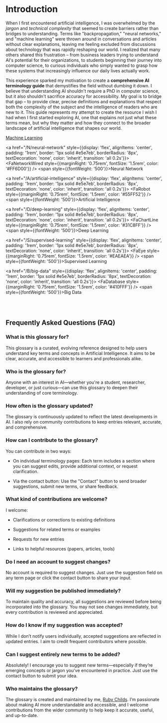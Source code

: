 
# Introduction

When I first encountered artificial intelligence, I was overwhelmed by the *jargon* and *technical complexity* that seemed to create barriers rather than bridges to understanding. Terms like "backpropagation," "neural networks," and "machine learning" were thrown around in conversations and articles without clear explanations, leaving me feeling excluded from discussions about technology that was rapidly reshaping our world. I realized that many others shared this frustration – from business leaders trying to understand AI's potential for their organizations, to students beginning their journey into computer science, to curious individuals who simply wanted to grasp how these systems that increasingly influence our daily lives actually work.

This experience sparked my motivation to create a **comprehensive AI terminology guide** that demystifies the field without dumbing it down. I believe that understanding AI shouldn't require a PhD in computer science, but it also shouldn't sacrifice accuracy for accessibility. My goal is to bridge that gap – to provide clear, precise definitions and explanations that respect both the complexity of the subject and the intelligence of readers who are new to it. This guide represents my attempt to create the resource I wish I had when I first started exploring AI, one that explains not just what these terms mean, but why they matter and how they connect to the broader landscape of artificial intelligence that shapes our world.

<div style={{display: 'grid', gridTemplateColumns: 'repeat(auto-fit, minmax(250px, 1fr))', gap: '1rem', marginTop: '2rem'}}>
  <a href="/M/machine-learning" style={{display: 'flex', alignItems: 'center', padding: '1rem', border: '1px solid #e5e7eb', borderRadius: '8px', textDecoration: 'none', color: 'inherit', transition: 'all 0.2s'}}>
    <FaBrain style={{marginRight: '0.75rem', fontSize: '1.5rem', color: '#410FFF'}} />
    <span style={{fontWeight: '500'}}>Machine Learning</span>
  </a>
  
  <a href="/N/neural-network" style={{display: 'flex', alignItems: 'center', padding: '1rem', border: '1px solid #e5e7eb', borderRadius: '8px', textDecoration: 'none', color: 'inherit', transition: 'all 0.2s'}}>
    <FaNetworkWired style={{marginRight: '0.75rem', fontSize: '1.5rem', color: '#FF6D00'}} />
    <span style={{fontWeight: '500'}}>Neural Network</span>
  </a>
  
  <a href="/A/artificial-intelligence" style={{display: 'flex', alignItems: 'center', padding: '1rem', border: '1px solid #e5e7eb', borderRadius: '8px', textDecoration: 'none', color: 'inherit', transition: 'all 0.2s'}}>
    <FaRobot style={{marginRight: '0.75rem', fontSize: '1.5rem', color: '#55FF52'}} />
    <span style={{fontWeight: '500'}}>Artificial Intelligence</span>
  </a>
  
  <a href="/D/deep-learning" style={{display: 'flex', alignItems: 'center', padding: '1rem', border: '1px solid #e5e7eb', borderRadius: '8px', textDecoration: 'none', color: 'inherit', transition: 'all 0.2s'}}>
    <FaChartLine style={{marginRight: '0.75rem', fontSize: '1.5rem', color: '#31C8FF'}} />
    <span style={{fontWeight: '500'}}>Deep Learning</span>
  </a>
  
  <a href="/S/supervised-learning" style={{display: 'flex', alignItems: 'center', padding: '1rem', border: '1px solid #e5e7eb', borderRadius: '8px', textDecoration: 'none', color: 'inherit', transition: 'all 0.2s'}}>
    <FaEye style={{marginRight: '0.75rem', fontSize: '1.5rem', color: '#EAEAEA'}} />
    <span style={{fontWeight: '500'}}>Supervised Learning</span>
  </a>
  
  <a href="/B/big-data" style={{display: 'flex', alignItems: 'center', padding: '1rem', border: '1px solid #e5e7eb', borderRadius: '8px', textDecoration: 'none', color: 'inherit', transition: 'all 0.2s'}}>
    <FaDatabase style={{marginRight: '0.75rem', fontSize: '1.5rem', color: '#410FFF'}} />
    <span style={{fontWeight: '500'}}>Big Data</span>
  </a>
</div>

<br />
<br />

## Frequently Asked Questions (FAQ)

### What is this glossary for?

This glossary is a curated, evolving reference designed to help users understand key terms and concepts in Artificial Intelligence. It aims to be clear, accurate, and accessible to learners and professionals alike.

### Who is the glossary for?

Anyone with an interest in AI—whether you're a student, researcher, developer, or just curious—can use this glossary to deepen their understanding of core terminology.

### How often is the glossary updated?

The glossary is continuously updated to reflect the latest developments in AI. I also rely on community contributions to keep entries relevant, accurate, and comprehensive.

### How can I contribute to the glossary?

You can contribute in two ways:

- On individual terminology pages: Each term includes a section where you can suggest edits, provide additional context, or request clarification.

- Via the contact button: Use the "Contact" button to send broader suggestions, submit new terms, or share feedback.

### What kind of contributions are welcome?

I welcome:

- Clarifications or corrections to existing definitions

- Suggestions for related terms or examples

- Requests for new entries

- Links to helpful resources (papers, articles, tools)

### Do I need an account to suggest changes?

No account is required to suggest changes. Just use the suggestion field on any term page or click the contact button to share your input.

### Will my suggestion be published immediately?

To maintain quality and accuracy, all suggestions are reviewed before being incorporated into the glossary. You may not see changes immediately, but every contribution is reviewed and appreciated.

### How do I know if my suggestion was accepted?

While I don’t notify users individually, accepted suggestions are reflected in updated entries. I aim to credit frequent contributors where possible.

### Can I suggest entirely new terms to be added?

Absolutely! I encourage you to suggest new terms—especially if they’re emerging concepts or jargon you've encountered in practice. Just use the contact button to submit your idea.

### Who maintains the glossary?

The glossary is created and maintained by me, [Ruby Childs](https://rubychilds.com). I’m passionate about making AI more understandable and accessible, and I welcome contributions from the wider community to help keep it accurate, useful, and up-to-date.
